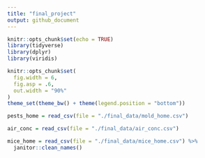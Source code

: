 ```yaml
---
title: "final_project"
output: github_document
---
```


```r
knitr::opts_chunk$set(echo = TRUE)
library(tidyverse)
library(dplyr)
library(viridis)

knitr::opts_chunk$set(
  fig.width = 6,
  fig.asp = .6,
  out.width = "90%"
)
theme_set(theme_bw() + theme(legend.position = "bottom"))
```


```r
pests_home = read_csv(file = "./final_data/mold_home.csv")

air_conc = read_csv(file = "./final_data/air_conc.csv")

mice_home = read_csv(file = "./final_data/mice_home.csv") %>%
  janitor::clean_names()

```

